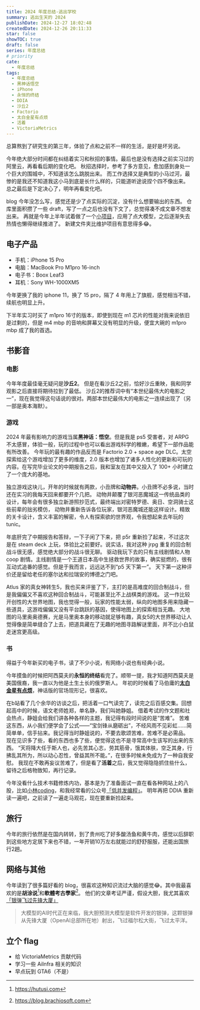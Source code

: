 ```yaml
---
title: 2024 年度总结-逃出学校
summary: 逃出生天的 2024
publishDate: 2024-12-27 18:02:48
createdDate: 2024-12-26 20:11:33
star: false
showTOC: true
draft: false
series: 年度总结
# priority
cate:
  - 年度总结
tags:
  - 年度总结
  - 黑神话悟空
  - iPhone
  - 永恒的终结
  - DDIA
  - 沙丘2
  - Factorio
  - 太白金星有点烦
  - 活着
  - VictoriaMetrics
---
```


总算熬到了研究生的第三年，体验了点和之前不一样的生活，是好是坏另说。

今年绝大部分时间都在纠结着实习和秋招的事情。最后也是没有选择之前实习过的阿里云，再看看后期的变化吧。
秋招选择时，参考了多方意见，愈加感到身处一个巨大的围城中，不知道该怎么跳脱出来。
而工作选择又是典型的小马过河，最惨的是我还不知道我这小马到底是长什么样的，只能道听途说捏个四不像出来。
总之最后是下定决心了，明年再看变化吧。

blog 今年没怎么写，感觉还是少了点实际的沉淀，没有什么想要输出的东西。
仓库里面积攒了一些 draft，写了一点之后也没有下文了，总觉得凑不成文章不想发出来。
再就是今年上半年试着做了一个[小项目](https://blog.lxythan2lxy.cn/posts/20240528_thinking-in-the-shower-chatgpt-dream#%E5%88%9B%E4%B8%9A%E4%B8%8D%E6%98%AF)，应用了点大模型，之后逐渐失去热情也懒得继续推进了。
新建文件夹比维护项目有意思得多😂。

## 电子产品

- 手机：iPhone 15 Pro
- 电脑：MacBook Pro M1pro 16-inch
- 电子书：Boox Leaf3
- 耳机：Sony WH-1000XM5

今年更换了我的 iphone 11，换了 15 pro，隔了 4 年用上了旗舰，感觉相当不错，续航也明显上升。

下半年实习时买了 m1pro 16寸的版本，即使到现在 m1 芯片的性能对我来说依旧是过剩的，但是 m4 mbp 的音响和屏幕又没有明显的升级，便宜大碗的 m1pro mbp 成了我的首选。

## 书影音

### 电影

今年年度最佳毫无疑问是**沙丘2**。
但是在看沙丘2之前，恰好沙丘重映，我和同学观影之后直接将期待拉到了最低。
沙丘2的推荐词中有“本世纪最伟大的电影之一”，现在我觉得这句话说的很对。两部本世纪最伟大的电影之一连续出现了（另一部是奥本海默）。

### 游戏

2024 年最有影响力的游戏当属**黑神话：悟空**。但是我是 ps5 受害者，对 ARPG 不太感冒，体验一般，玩的过程中也可以看出游戏科学的稚嫩，希望下一部作品能有所改善。
今年玩的最有趣的作品反而是 Factorio 2.0 + space age DLC。太空探索给这个游戏增加了更多的维度，2.0 版本也增加了诸多人性化的更新和可玩的内容。在写完毕业论文的中期报告之后，我和室友在其中又投入了 100+ 小时建立了一个庞大的基地。

独立游戏这块儿，开年的时候就有两款，小丑牌和**动物井**。小丑牌不必多说，当时还在实习的我每天回来都要开个几把。
动物井颠覆了银河恶魔城这一传统品类的设计，每年会有很多独立新游照抄范式，最终端出对密特罗德、奥日、空洞骑士这些前辈的拙劣模仿，
动物井重新告诉各位玩家，银河恶魔城还能这样设计。精致的关卡设计，含义丰富的解密，令人有探索欲的世界观，令我想起来去年玩的 tunic。

年底肝完了中期报告和答辩，一下子闲了下来，把 p5r 重新捡了起来，不过这次是在 steam deck 上玩，体验比之前要好。说实话，我对这种 jrpg 重复的回合制战斗很无感，感觉绝大部分的战斗很无聊。
驱动我玩下去的只有主线剧情和人物 coop 剧情。主线剧情是一个王道日本高中生拯救世界的故事，确实挺燃的，很有互动式追番的感觉。但是于我而言，远远达不到“p5 天下第一”。
天下第一这种评价还是留给老任的塞尔达和拉瑞安的博德之门吧。

Atlus 家的真女神转生5，我也买来评鉴了下，主打的是高难度的回合制战斗，但是我偏偏又不喜欢这种回合制战斗，可能甚至比不上战棋类的游戏。
这一作比较开创性的大世界地图，我也觉得一般，玩家的性能太弱，纵向的地图多用来隐藏一些道具，这游戏偏偏又没有平台跳跃的基因，使得地图上的探索相当无趣。
大地图的马里奥奥德赛，光是马里奥本身的移动就足够有趣，真女5的大世界移动让人觉得像是简单缝合了上去，把道具藏在了无趣的地图寻路解谜里面，并不比小白鼠走迷宫更高级。

### 书

得益于今年新买的电子书，读了不少小说，有网络小说也有经典小说。

今年摸鱼的时候把阿西莫夫的**永恒的终结**看完了。顺带一提，我才知道阿西莫夫是美国俄裔，我一直以为他是土生土长的俄罗斯人。
年初的时候看了马伯庸的[**太白金星有点烦**](https://blog.lxythan2lxy.cn/posts/20240211_the-annoyance-of-the-gods)，神话版的官场现形记，很喜欢。

在b站看了几个余华的访谈之后，把活着一口气读完了，读完之后百感交集。回想起高中的时候，语文老师姓郑，单名静，我们叫她静姐。
借着考试的作文题和社会热点，静姐会给我们讲各种各样的主题，我记得有段时间说的是“苦难”。
苦难这东西，从小我们便学会了公式——“宝剑锋从磨砺出”，不经风雨不见彩虹……简简单单，信手拈来。我记得当时静姐说的，不要去歌颂苦难，苦难不是必需品。
现在见识多了些，看的东西也多了些，便觉得这也不是寻常高中生该写的出来的东西。
“天将降大任于斯人也，必先苦其心志，劳其筋骨，饿其体肤，空乏其身，行拂乱其所为，所以动心忍性，曾益其所不能。”，在很多时候未免成为了一种自我安慰。
我现在不敢再妄议苦难了，但是看了**活着**之后，我又觉得隐隐抓住些什么，留待之后格物致知，再行记录。

今年没看什么技术书籍修炼内功，基本是为了准备面试一直在看各种网站上的八股，比如[小林coding](https://xiaolincoding.com)，和我经常看的公众号[「低并发编程」](https://mp.weixin.qq.com/s/0xZ55HDGm4KIHjAgrQ1ZDA)。
明年再把 DDIA 重新读一遍吧，之前读了一遍走马观花，现在要重新捡起来。

## 旅行

今年的旅行依然是在国内转转，到了贵州吃了好多酸汤鱼和黄牛肉，感觉以后辞职到这些地方定居下来也不错，一年开销10万左右就能过的舒舒服服，还能出国旅行2趟。

## 网络与其他

今年读到了很多篇好看的 blog，很喜欢这种知识流过大脑的感觉😂。其中我最喜欢的是**胡涂说**[^hutushuo]和**軟體考古學家**[^ruanti]。
他们的文章考证严谨，假设大胆，我尤其喜欢[「银弹飞过先锋大厦」](https://hutusi.com/articles/the-history-of-software-engineering)

> 大模型的AI时代正在来临，我大胆预测大模型是软件开发的银弹，这颗银弹从先锋大厦（OpenAI总部所在地）射出，飞过福尔松大街，飞过太平洋。

## 立个 flag

- 给 VictoriaMetrics 贡献代码
- 学习一些 AiInfra 相关的知识
- 早点玩到 GTA6（不是）

[^hutushuo]: https://hutusi.com
[^ruanti]: https://blog.brachiosoft.com

